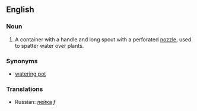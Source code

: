 ==English==
===Noun===
#A container with a handle and long spout with a perforated [[nozzle]], used to spatter water over plants.

===Synonyms===
*[[watering pot]]

===Translations===
*Russian: [[лейка]] ''f''